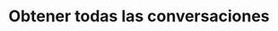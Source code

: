 ---
title: 'Obtener todas las conversaciones'
openapi: '/open-api-files/treble-api-es.json GET /poll/api/all'
---